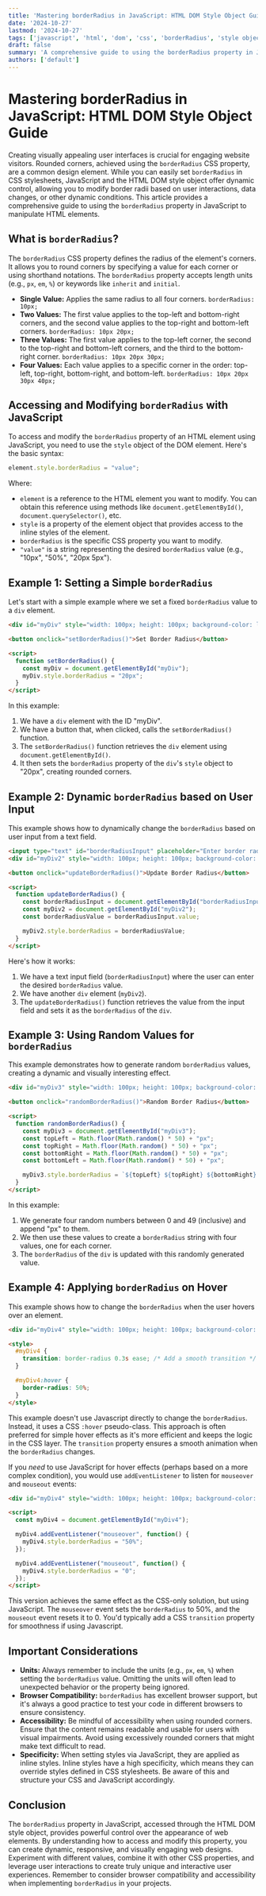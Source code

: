 ```yaml
---
title: 'Mastering borderRadius in JavaScript: HTML DOM Style Object Guide'
date: '2024-10-27'
lastmod: '2024-10-27'
tags: ['javascript', 'html', 'dom', 'css', 'borderRadius', 'style object', 'web development', 'frontend']
draft: false
summary: 'A comprehensive guide to using the borderRadius property in JavaScript via the HTML DOM style object. Learn how to dynamically control border radii for rounded corners, creating visually appealing and responsive web designs.'
authors: ['default']
---
```


# Mastering borderRadius in JavaScript: HTML DOM Style Object Guide

Creating visually appealing user interfaces is crucial for engaging website visitors. Rounded corners, achieved using the `borderRadius` CSS property, are a common design element. While you can easily set `borderRadius` in CSS stylesheets, JavaScript and the HTML DOM style object offer dynamic control, allowing you to modify border radii based on user interactions, data changes, or other dynamic conditions. This article provides a comprehensive guide to using the `borderRadius` property in JavaScript to manipulate HTML elements.

## What is `borderRadius`?

The `borderRadius` CSS property defines the radius of the element's corners. It allows you to round corners by specifying a value for each corner or using shorthand notations. The `borderRadius` property accepts length units (e.g., `px`, `em`, `%`) or keywords like `inherit` and `initial`.

*   **Single Value:** Applies the same radius to all four corners. `borderRadius: 10px;`
*   **Two Values:** The first value applies to the top-left and bottom-right corners, and the second value applies to the top-right and bottom-left corners. `borderRadius: 10px 20px;`
*   **Three Values:** The first value applies to the top-left corner, the second to the top-right and bottom-left corners, and the third to the bottom-right corner. `borderRadius: 10px 20px 30px;`
*   **Four Values:** Each value applies to a specific corner in the order: top-left, top-right, bottom-right, and bottom-left. `borderRadius: 10px 20px 30px 40px;`

## Accessing and Modifying `borderRadius` with JavaScript

To access and modify the `borderRadius` property of an HTML element using JavaScript, you need to use the `style` object of the DOM element.  Here's the basic syntax:

```javascript
element.style.borderRadius = "value";
```

Where:

*   `element` is a reference to the HTML element you want to modify. You can obtain this reference using methods like `document.getElementById()`, `document.querySelector()`, etc.
*   `style` is a property of the element object that provides access to the inline styles of the element.
*   `borderRadius` is the specific CSS property you want to modify.
*   `"value"` is a string representing the desired `borderRadius` value (e.g., "10px", "50%", "20px 5px").

## Example 1: Setting a Simple `borderRadius`

Let's start with a simple example where we set a fixed `borderRadius` value to a `div` element.

```html
<div id="myDiv" style="width: 100px; height: 100px; background-color: lightblue;"></div>

<button onclick="setBorderRadius()">Set Border Radius</button>

<script>
  function setBorderRadius() {
    const myDiv = document.getElementById("myDiv");
    myDiv.style.borderRadius = "20px";
  }
</script>
```

In this example:

1.  We have a `div` element with the ID "myDiv".
2.  We have a button that, when clicked, calls the `setBorderRadius()` function.
3.  The `setBorderRadius()` function retrieves the `div` element using `document.getElementById()`.
4.  It then sets the `borderRadius` property of the `div`'s `style` object to "20px", creating rounded corners.

## Example 2: Dynamic `borderRadius` based on User Input

This example shows how to dynamically change the `borderRadius` based on user input from a text field.

```html
<input type="text" id="borderRadiusInput" placeholder="Enter border radius (e.g., 10px, 50%)">
<div id="myDiv2" style="width: 100px; height: 100px; background-color: lightgreen;"></div>

<button onclick="updateBorderRadius()">Update Border Radius</button>

<script>
  function updateBorderRadius() {
    const borderRadiusInput = document.getElementById("borderRadiusInput");
    const myDiv2 = document.getElementById("myDiv2");
    const borderRadiusValue = borderRadiusInput.value;

    myDiv2.style.borderRadius = borderRadiusValue;
  }
</script>
```

Here's how it works:

1.  We have a text input field (`borderRadiusInput`) where the user can enter the desired `borderRadius` value.
2.  We have another `div` element (`myDiv2`).
3.  The `updateBorderRadius()` function retrieves the value from the input field and sets it as the `borderRadius` of the `div`.

## Example 3: Using Random Values for `borderRadius`

This example demonstrates how to generate random `borderRadius` values, creating a dynamic and visually interesting effect.

```html
<div id="myDiv3" style="width: 100px; height: 100px; background-color: orange;"></div>

<button onclick="randomBorderRadius()">Random Border Radius</button>

<script>
  function randomBorderRadius() {
    const myDiv3 = document.getElementById("myDiv3");
    const topLeft = Math.floor(Math.random() * 50) + "px";
    const topRight = Math.floor(Math.random() * 50) + "px";
    const bottomRight = Math.floor(Math.random() * 50) + "px";
    const bottomLeft = Math.floor(Math.random() * 50) + "px";

    myDiv3.style.borderRadius = `${topLeft} ${topRight} ${bottomRight} ${bottomLeft}`;
  }
</script>
```

In this example:

1.  We generate four random numbers between 0 and 49 (inclusive) and append "px" to them.
2.  We then use these values to create a `borderRadius` string with four values, one for each corner.
3.  The `borderRadius` of the `div` is updated with this randomly generated value.

## Example 4:  Applying `borderRadius` on Hover

This example shows how to change the `borderRadius` when the user hovers over an element.

```html
<div id="myDiv4" style="width: 100px; height: 100px; background-color: purple;">Hover Me</div>

<style>
  #myDiv4 {
    transition: border-radius 0.3s ease; /* Add a smooth transition */
  }

  #myDiv4:hover {
    border-radius: 50%;
  }
</style>
```

This example doesn't use Javascript directly to change the `borderRadius`.  Instead, it uses a CSS `:hover` pseudo-class. This approach is often preferred for simple hover effects as it's more efficient and keeps the logic in the CSS layer.  The `transition` property ensures a smooth animation when the `borderRadius` changes.

If you *need* to use JavaScript for hover effects (perhaps based on a more complex condition), you would use `addEventListener` to listen for `mouseover` and `mouseout` events:

```html
<div id="myDiv4" style="width: 100px; height: 100px; background-color: purple;">Hover Me</div>

<script>
  const myDiv4 = document.getElementById("myDiv4");

  myDiv4.addEventListener("mouseover", function() {
    myDiv4.style.borderRadius = "50%";
  });

  myDiv4.addEventListener("mouseout", function() {
    myDiv4.style.borderRadius = "0";
  });
</script>
```

This version achieves the same effect as the CSS-only solution, but using JavaScript.  The `mouseover` event sets the `borderRadius` to 50%, and the `mouseout` event resets it to 0.  You'd typically add a CSS `transition` property for smoothness if using Javascript.

## Important Considerations

*   **Units:** Always remember to include the units (e.g., `px`, `em`, `%`) when setting the `borderRadius` value.  Omitting the units will often lead to unexpected behavior or the property being ignored.
*   **Browser Compatibility:** `borderRadius` has excellent browser support, but it's always a good practice to test your code in different browsers to ensure consistency.
*   **Accessibility:** Be mindful of accessibility when using rounded corners.  Ensure that the content remains readable and usable for users with visual impairments.  Avoid using excessively rounded corners that might make text difficult to read.
*   **Specificity:** When setting styles via JavaScript, they are applied as inline styles. Inline styles have a high specificity, which means they can override styles defined in CSS stylesheets.  Be aware of this and structure your CSS and JavaScript accordingly.

## Conclusion

The `borderRadius` property in JavaScript, accessed through the HTML DOM style object, provides powerful control over the appearance of web elements. By understanding how to access and modify this property, you can create dynamic, responsive, and visually engaging web designs.  Experiment with different values, combine it with other CSS properties, and leverage user interactions to create truly unique and interactive user experiences. Remember to consider browser compatibility and accessibility when implementing `borderRadius` in your projects.